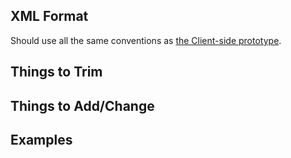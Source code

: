 == XML Format ==
Should use all the same conventions as [[Generated IPC/Format | the Client-side prototype]].

== Things to Trim ==

== Things to Add/Change ==

== Examples ==
